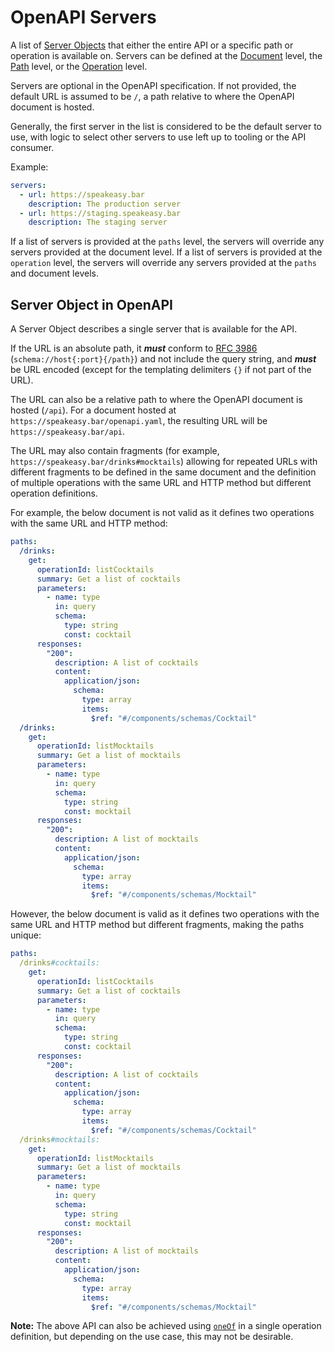 # OpenAPI Servers


A list of [Server Objects](/openapi/servers) that either the entire API or a specific path or operation is available on. Servers can be defined at the [Document](/openapi#openapi-document-structure) level, the [Path](/openapi/paths) level, or the [Operation](/openapi/paths/operations) level.

Servers are optional in the OpenAPI specification. If not provided, the default URL is assumed to be `/`, a path relative to where the OpenAPI document is hosted.

Generally, the first server in the list is considered to be the default server to use, with logic to select other servers to use left up to tooling or the API consumer.

Example:

```yaml
servers:
  - url: https://speakeasy.bar
    description: The production server
  - url: https://staging.speakeasy.bar
    description: The staging server
```

If a list of servers is provided at the `paths` level, the servers will override any servers provided at the document level. If a list of servers is provided at the `operation` level, the servers will override any servers provided at the `paths` and document levels.

## Server Object in OpenAPI

A Server Object describes a single server that is available for the API.

<Table
  data={[
    { field: "`url`", type: "String", required: "✅", description: "A URL to the server. This can be an absolute URL or a relative URL to the hosted location of the OpenAPI document. The URL also supports variable substitutions via [Templating](/openapi/servers/server-variables)." },
    { field: "`description`", type: "String", required: "", description: "A description of the server. [CommonMark syntax](https://spec.commonmark.org/) can be used to provide a rich description." },
    { field: "`variables`", type: "[Server Variables](/openapi/servers/server-variables)", required: "", description: "A map of variable names to [Server Variable Objects](/openapi/servers/server-variables#server-variable-object) that can be used for variable substitution via [Templating](/openapi/servers/server-variables)." },
    { field: "`x-*`", type: "[Extensions](/openapi/extensions)", required: "", description: "Any number of extension fields can be added to the Server Object ([for example, `x-speakeasy-server-id`](/docs/customize-sdks/servers#managing-multiple-servers-with-ids) that allows IDs to be assigned to each server for easier selection via Speakeasy SDKs) that can be used by tooling and vendors." }
  ]}
  columns={[
    { key: "field", header: "Field" },
    { key: "type", header: "Type" },
    { key: "required", header: "Required" },
    { key: "description", header: "Description" }
  ]}
/>

If the URL is an absolute path, it **_must_** conform to [RFC 3986](https://datatracker.ietf.org/doc/html/rfc3986) (`schema://host{:port}{/path}`) and not include the query string, and **_must_** be URL encoded (except for the templating delimiters `{}` if not part of the URL).

The URL can also be a relative path to where the OpenAPI document is hosted (`/api`). For a document hosted at `https://speakeasy.bar/openapi.yaml`, the resulting URL will be `https://speakeasy.bar/api`.

The URL may also contain fragments (for example, `https://speakeasy.bar/drinks#mocktails`) allowing for repeated URLs with different fragments to be defined in the same document and the definition of multiple operations with the same URL and HTTP method but different operation definitions.

For example, the below document is not valid as it defines two operations with the same URL and HTTP method:

```yaml
paths:
  /drinks:
    get:
      operationId: listCocktails
      summary: Get a list of cocktails
      parameters:
        - name: type
          in: query
          schema:
            type: string
            const: cocktail
      responses:
        "200":
          description: A list of cocktails
          content:
            application/json:
              schema:
                type: array
                items:
                  $ref: "#/components/schemas/Cocktail"
  /drinks:
    get:
      operationId: listMocktails
      summary: Get a list of mocktails
      parameters:
        - name: type
          in: query
          schema:
            type: string
            const: mocktail
      responses:
        "200":
          description: A list of mocktails
          content:
            application/json:
              schema:
                type: array
                items:
                  $ref: "#/components/schemas/Mocktail"
```

However, the below document is valid as it defines two operations with the same URL and HTTP method but different fragments, making the paths unique:

```yaml
paths:
  /drinks#cocktails:
    get:
      operationId: listCocktails
      summary: Get a list of cocktails
      parameters:
        - name: type
          in: query
          schema:
            type: string
            const: cocktail
      responses:
        "200":
          description: A list of cocktails
          content:
            application/json:
              schema:
                type: array
                items:
                  $ref: "#/components/schemas/Cocktail"
  /drinks#mocktails:
    get:
      operationId: listMocktails
      summary: Get a list of mocktails
      parameters:
        - name: type
          in: query
          schema:
            type: string
            const: mocktail
      responses:
        "200":
          description: A list of mocktails
          content:
            application/json:
              schema:
                type: array
                items:
                  $ref: "#/components/schemas/Mocktail"
```

**Note:** The above API can also be achieved using [`oneOf`](/openapi/schemas/objects/polymorphism) in a single operation definition, but depending on the use case, this may not be desirable.
